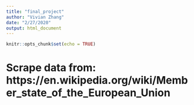 ```yaml
---
title: "final_project"
author: "Vivian Zhang"
date: "2/27/2020"
output: html_document
---
```


```r
knitr::opts_chunk$set(echo = TRUE)
```

# Scrape data from: https://en.wikipedia.org/wiki/Member_state_of_the_European_Union